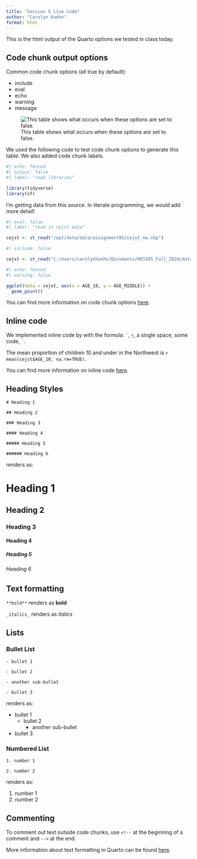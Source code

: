 ```yaml
---
title: "Session 5 Live Code"
author: "Carolyn Koehn"
format: html
---
```


This is the html output of the Quarto options we tested in class today.

## Code chunk output options

Common code chunk options (all true by default):

- include
- eval
- echo
- warning
- message

![This table shows what occurs when these options are set to false.](img/code_chunk_options.jpg)

We used the following code to test code chunk options to generate this table. We also added code chunk labels.

```r
#| echo: fenced
#| output: false
#| label: "read libraries"

library(tidyverse)
library(sf)
```

I'm getting data from this source. In literate programming, we would add more detail!

```r
#| eval: false
#| label: "read in cejst data"

cejst <- st_read("/opt/data/data/assignment01/cejst_nw.shp")
```
```r
#| include: false

cejst <- st_read("C:/Users/carolynkoehn/Documents/HES505_Fall_2024/data/2023/assignment01/cejst_nw.shp")
```


```r
#| echo: fenced
#| warning: false

ggplot(data = cejst, aes(x = AGE_10, y = AGE_MIDDLE)) +
  geom_point()
```

You can find more information on code chunk options [here](https://quarto.org/docs/computations/execution-options.html).

## Inline code

We implemented inline code by with the formula: `` ` ``, `r`, a single space, some code, `` ` ``.

The mean proportion of children 10 and under in the Northwest is `r mean(cejst$AGE_10, na.rm=TRUE)`.

You can find more information on inline code [here](https://quarto.org/docs/computations/inline-code.html).

## Heading Styles

`# Heading 1`

`## Heading 2`

`### Heading 3`

`#### Heading 4`

`##### Heading 5`

`###### Heading 6`

renders as:

# Heading 1
## Heading 2
### Heading 3
#### Heading 4
##### Heading 5
###### Heading 6

## Text formatting

`**bold**` renders as **bold**

`_italics_` renders as _italics_

## Lists

### Bullet List

`- bullet 1`

`  - bullet 2`

`    - another sub-bullet`

`- bullet 3`

renders as:

- bullet 1
  - bullet 2
    - another sub-bullet
- bullet 3

### Numbered List

`1. number 1`

`2. number 2`

renders as:

1. number 1
2. number 2

## Commenting

To comment out text outside code chunks, use `<!--` at the beginning of a comment and `-->` at the end.

More information about text formatting in Quarto can be found [here](https://quarto.org/docs/authoring/markdown-basics.html).

<!--
1. number 1
2. number 2
-->
